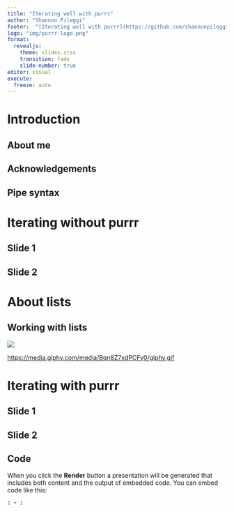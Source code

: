 ```yaml
---
title: "Iterating well with purrr"
author: "Shannon Pileggi"
footer:  "[Iterating well with purrr](https://github.com/shannonpileggi/iterating-well-with-purrr)"
logo: "img/purrr-logo.png"
format: 
  revealjs: 
    theme: slides.scss
    transition: fade
    slide-number: true
editor: visual
execute:
  freeze: auto
---
```


# Introduction

## About me

## Acknowledgements

## Pipe syntax

# Iterating without purrr

## Slide 1

## Slide 2


# About lists


## Working with lists {background-color="black"}

![](img/drink-water.gif)

::: footer
[https://media.giphy.com/media/Bqn8Z7xdPCFy0/giphy.gif](https://media.giphy.com/media/Bqn8Z7xdPCFy0/giphy.gif)
:::

# Iterating with purrr

## Slide 1

## Slide 2

## Code

When you click the **Render** button a presentation will be generated that includes both content and the output of embedded code.
You can embed code like this:

```r
1 + 1
```


